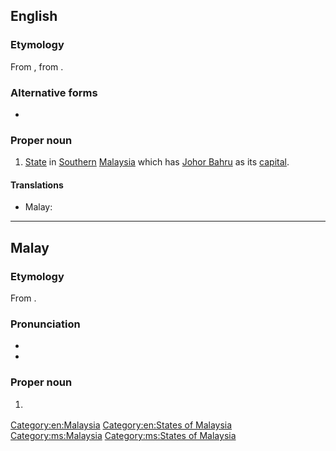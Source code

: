 ==English==
{{wikipedia}}

===Etymology===
From {{etyl|ms|en}} {{m|ms|Johor}}, from {{etyl|ar|en}} {{m|ar|جَوْهَر}}.

===Alternative forms===
* {{l|en|Johore}}

===Proper noun===
{{en-proper noun}}

# [[State]] in [[South]]ern [[Malaysia]] which has [[Johor Bahru]] as its [[capital]].

====Translations====
{{trans-top|state in Malaysia}}
* Malay: {{t|ms|Johor}}
{{trans-mid}}
{{trans-bottom}}

[[Category:en:Malaysia]]
[[Category:en:States of Malaysia]]

----

==Malay==
{{wikipedia|lang=ms}}

===Etymology===
From {{etyl|ar|ms}} {{m|ar|جَوْهَر}}.

===Pronunciation===
* {{IPA|/d͡ʒoho(r)/|lang=ms}}
* {{rhymes|oho(r)|ho(r)|o(r)|lang=ms}}

===Proper noun===
{{head|ms|proper noun}}

# {{l|en|Johor}} {{qualifier|state in Malaysia}}

[[Category:ms:Malaysia]]
[[Category:ms:States of Malaysia]]